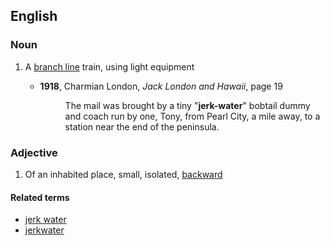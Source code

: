 ==English==
===Noun===
{{en-noun}}
# {{context|railroads|pejorative}} A [[branch line]] train, using light equipment
#* '''1918''', Charmian London, ''Jack London and Hawaii'', page 19
#*: The mail was brought by a tiny "'''jerk-water'''" bobtail dummy and coach run by one, Tony, from Pearl City, a mile away, to a station near the end of the peninsula.

===Adjective===
{{en-adj}}
# {{US|colloquial|pejorative}} Of an inhabited place, small, isolated, [[backward]]

====Related terms====
*[[jerk water]]
*[[jerkwater]]